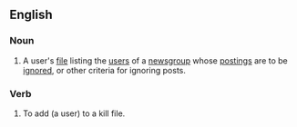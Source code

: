 {{also|killfile}}

==English==

===Noun===
{{wikipedia}}
{{en-noun}}

# {{lb|en|Internet}} A user's [[file]] listing the [[user]]s of a [[newsgroup]] whose [[posting]]s are to be [[ignore]]d, or other criteria for ignoring posts.
#: {{synonyms|en|bozo filter|q1=slang|bozo bin}}

===Verb===
{{en-verb}}

# {{lb|en|Internet}} To add (a user) to a kill file.

{{C|en|Usenet}}